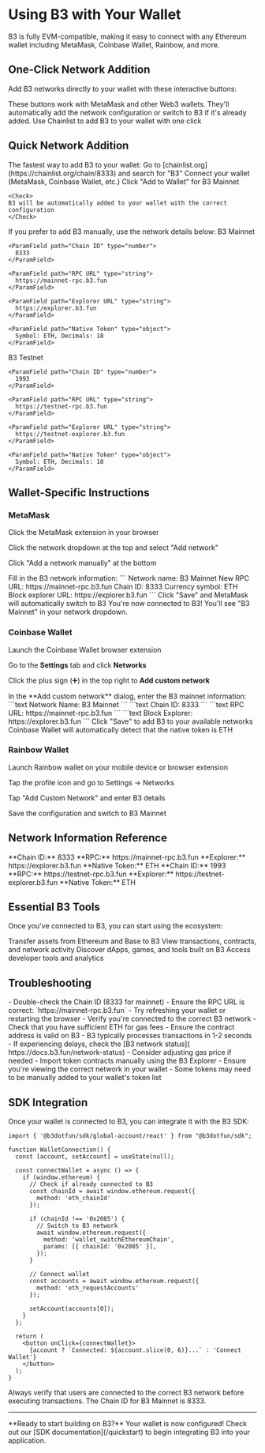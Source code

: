 
# Using B3 with Your Wallet

B3 is fully EVM-compatible, making it easy to connect with any Ethereum wallet including MetaMask, Coinbase Wallet, Rainbow, and more.

## One-Click Network Addition

Add B3 networks directly to your wallet with these interactive buttons:


<Tip>
  These buttons work with MetaMask and other Web3 wallets. They'll automatically add the network configuration or switch to B3 if it's already added.
</Tip>

<Card title="Add B3 Instantly" icon="plus" href="https://chainlist.org/chain/8333" horizontal>
  Use Chainlist to add B3 to your wallet with one click
</Card>

## Quick Network Addition

<Tabs>
<Tab title="Chainlist (Recommended)">
  The fastest way to add B3 to your wallet:

  <Steps>
  <Step title="Visit Chainlist">
    Go to [chainlist.org](https://chainlist.org/chain/8333) and search for "B3"
  </Step>
  
  <Step title="Connect Wallet">
    Connect your wallet (MetaMask, Coinbase Wallet, etc.)
  </Step>
  
  <Step title="Add Network">
    Click "Add to Wallet" for B3 Mainnet
    
    <Check>
    B3 will be automatically added to your wallet with the correct configuration
    </Check>
  </Step>
  </Steps>
</Tab>

<Tab title="Manual Configuration">
  If you prefer to add B3 manually, use the network details below:

  <AccordionGroup>
  <Accordion title="B3 Mainnet Configuration">
    <ParamField path="Network Name" type="string">
      B3 Mainnet
    </ParamField>
    
    <ParamField path="Chain ID" type="number">
      8333
    </ParamField>
    
    <ParamField path="RPC URL" type="string">
      https://mainnet-rpc.b3.fun
    </ParamField>
    
    <ParamField path="Explorer URL" type="string">
      https://explorer.b3.fun
    </ParamField>
    
    <ParamField path="Native Token" type="object">
      Symbol: ETH, Decimals: 18
    </ParamField>
  </Accordion>
  
  <Accordion title="B3 Testnet Configuration">
    <ParamField path="Network Name" type="string">
      B3 Testnet
    </ParamField>
    
    <ParamField path="Chain ID" type="number">
      1993
    </ParamField>
    
    <ParamField path="RPC URL" type="string">
      https://testnet-rpc.b3.fun
    </ParamField>
    
    <ParamField path="Explorer URL" type="string">
      https://testnet-explorer.b3.fun
    </ParamField>
    
    <ParamField path="Native Token" type="object">
      Symbol: ETH, Decimals: 18
    </ParamField>
  </Accordion>
  </AccordionGroup>
</Tab>
</Tabs>

## Wallet-Specific Instructions

### MetaMask

<Steps>
<Step title="Open MetaMask">
  Click the MetaMask extension in your browser
</Step>

<Step title="Access Networks">Click the network dropdown at the top and select "Add network"</Step>

<Step title="Add Network Manually">Click "Add a network manually" at the bottom</Step>

<Step title="Enter B3 Details">
  Fill in the B3 network information:
  ```
  Network name: B3 Mainnet
  New RPC URL: https://mainnet-rpc.b3.fun
  Chain ID: 8333
  Currency symbol: ETH
  Block explorer URL: https://explorer.b3.fun
  ```
</Step>

<Step title="Save and Switch">
  Click "Save" and MetaMask will automatically switch to B3
  
  <Check>
  You're now connected to B3! You'll see "B3 Mainnet" in your network dropdown.
  </Check>
</Step>
</Steps>

### Coinbase Wallet

<Steps>
<Step title="Open Coinbase Wallet">
  Launch the Coinbase Wallet browser extension
</Step>

<Step title="Navigate to Settings">Go to the **Settings** tab and click **Networks**</Step>

<Step title="Add Custom Network">Click the plus sign (➕) in the top right to **Add custom network**</Step>

<Step title="Configure B3 Network">
  In the **Add custom network** dialog, enter the B3 mainnet information:
  <CodeGroup>
    ```text
    Network Name: B3 Mainnet
    ```
    ```text
    Chain ID: 8333
    ```
    ```text
    RPC URL: https://mainnet-rpc.b3.fun
    ```
    ```text
    Block Explorer: https://explorer.b3.fun
    ```
  </CodeGroup>
</Step>

<Step title="Save Configuration">
  Click "Save" to add B3 to your available networks
  
  <Tip>
  Coinbase Wallet will automatically detect that the native token is ETH
  </Tip>
</Step>
</Steps>

### Rainbow Wallet

<Steps>
<Step title="Open Rainbow">
  Launch Rainbow wallet on your mobile device or browser extension
</Step>

<Step title="Access Settings">Tap the profile icon and go to Settings → Networks</Step>

<Step title="Add Custom Network">Tap "Add Custom Network" and enter B3 details</Step>

<Step title="Connect to B3">
  Save the configuration and switch to B3 Mainnet
</Step>
</Steps>

## Network Information Reference

<CardGroup cols={2}>
  <Card title="B3 Mainnet" icon="globe">
    **Chain ID:** 8333
    **RPC:** https://mainnet-rpc.b3.fun
    **Explorer:** https://explorer.b3.fun
    **Native Token:** ETH
  </Card>

  <Card title="B3 Testnet" icon="flask">
    **Chain ID:** 1993
    **RPC:** https://testnet-rpc.b3.fun
    **Explorer:** https://testnet-explorer.b3.fun
    **Native Token:** ETH
  </Card>
</CardGroup>

## Essential B3 Tools

Once you've connected to B3, you can start using the ecosystem:

<CardGroup cols={2}>
  <Card title="Bridge to B3" icon="bridge" href="https://docs.b3.fun/bridge">
    Transfer assets from Ethereum and Base to B3
  </Card>

<Card title="B3 Explorer" icon="magnifying-glass" href="https://explorer.b3.fun">
  View transactions, contracts, and network activity
</Card>

<Card title="Ecosystem Tools" icon="wrench" href="https://docs.b3.fun/ecosystem-tools">
  Discover dApps, games, and tools built on B3
</Card>

  <Card title="Developer Dashboard" icon="code" href="https://docs.b3.fun/developer-dashboard">
    Access developer tools and analytics
  </Card>
</CardGroup>

## Troubleshooting

<AccordionGroup>
<Accordion title="Network not appearing in wallet">
  - Double-check the Chain ID (8333 for mainnet)
  - Ensure the RPC URL is correct: `https://mainnet-rpc.b3.fun`
  - Try refreshing your wallet or restarting the browser
</Accordion>

<Accordion title="Transactions failing">
  - Verify you're connected to the correct B3 network - Check that you have sufficient ETH for gas fees - Ensure the
  contract address is valid on B3
</Accordion>

<Accordion title="Slow transaction speeds">
  - B3 typically processes transactions in 1-2 seconds - If experiencing delays, check the [B3 network status](
  https://docs.b3.fun/network-status) - Consider adjusting gas price if needed
</Accordion>

<Accordion title="Can't see my tokens">
  - Import token contracts manually using the B3 Explorer
  - Ensure you're viewing the correct network in your wallet
  - Some tokens may need to be manually added to your wallet's token list
</Accordion>
</AccordionGroup>

## SDK Integration

Once your wallet is connected to B3, you can integrate it with the B3 SDK:

```tsx
import { '@b3dotfun/sdk/global-account/react' } from "@b3dotfun/sdk";

function WalletConnection() {
  const [account, setAccount] = useState(null);

  const connectWallet = async () => {
    if (window.ethereum) {
      // Check if already connected to B3
      const chainId = await window.ethereum.request({
        method: 'eth_chainId'
      });

      if (chainId !== '0x2085') {
        // Switch to B3 network
        await window.ethereum.request({
          method: 'wallet_switchEthereumChain',
          params: [{ chainId: '0x2085' }],
        });
      }

      // Connect wallet
      const accounts = await window.ethereum.request({
        method: 'eth_requestAccounts'
      });

      setAccount(accounts[0]);
    }
  };

  return (
    <button onClick={connectWallet}>
      {account ? `Connected: ${account.slice(0, 6)}...` : 'Connect Wallet'}
    </button>
  );
}
```

<Warning>
  Always verify that users are connected to the correct B3 network before executing transactions. The Chain ID for B3
  Mainnet is 8333.
</Warning>

---

<Check>
  **Ready to start building on B3?** Your wallet is now configured! Check out our [SDK documentation](/quickstart) to
  begin integrating B3 into your application.
</Check>
